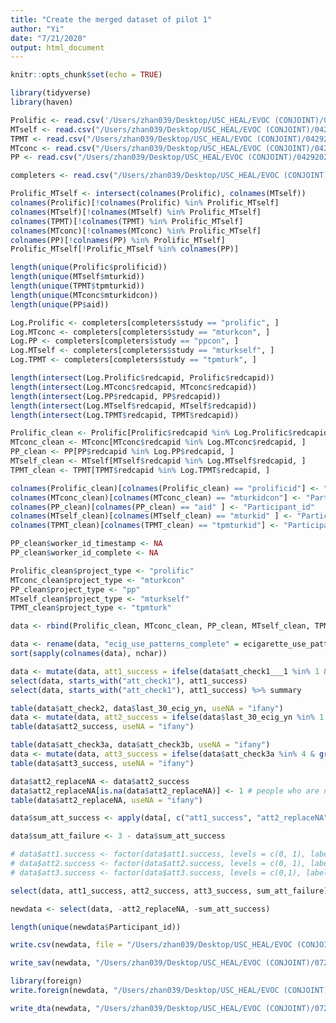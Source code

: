 ```yaml
---
title: "Create the merged dataset of pilot 1"
author: "Yi"
date: "7/21/2020"
output: html_document
---
```


```r
knitr::opts_chunk$set(echo = TRUE)
```

```r
library(tidyverse)
library(haven)
```

```r
Prolific <- read.csv('/Users/zhan039/Desktop/USC_HEAL/EVOC (CONJOINT)/04292020/Prolific.csv', na.strings = "")
MTself <- read.csv("/Users/zhan039/Desktop/USC_HEAL/EVOC (CONJOINT)/04292020/MTself.csv", na.strings = "")
TPMT <- read.csv("/Users/zhan039/Desktop/USC_HEAL/EVOC (CONJOINT)/04292020/TPMT.csv", na.strings = "")
MTconc <- read.csv("/Users/zhan039/Desktop/USC_HEAL/EVOC (CONJOINT)/04292020/MTconc.csv", na.strings = "")
PP <- read.csv("/Users/zhan039/Desktop/USC_HEAL/EVOC (CONJOINT)/04292020/PP.csv", na.strings = "")

completers <- read.csv("/Users/zhan039/Desktop/USC_HEAL/EVOC (CONJOINT)/EVOC Pilot 1 Approved REDCap IDs.csv")
```

```r
Prolific_MTself <- intersect(colnames(Prolific), colnames(MTself))
colnames(Prolific)[!colnames(Prolific) %in% Prolific_MTself]
colnames(MTself)[!colnames(MTself) %in% Prolific_MTself]
colnames(TPMT)[!colnames(TPMT) %in% Prolific_MTself]
colnames(MTconc)[!colnames(MTconc) %in% Prolific_MTself]
colnames(PP)[!colnames(PP) %in% Prolific_MTself]
Prolific_MTself[!Prolific_MTself %in% colnames(PP)]

length(unique(Prolific$prolificid))
length(unique(MTself$mturkid))
length(unique(TPMT$tpmturkid))
length(unique(MTconc$mturkidcon))
length(unique(PP$aid))

```

```r

Log.Prolific <- completers[completers$study == "prolific", ]
Log.MTconc <- completers[completers$study == "mturkcon", ]
Log.PP <- completers[completers$study == "ppcon", ]
Log.MTself <- completers[completers$study == "mturkself", ]
Log.TPMT <- completers[completers$study == "tpmturk", ]

length(intersect(Log.Prolific$redcapid, Prolific$redcapid))
length(intersect(Log.MTconc$redcapid, MTconc$redcapid))
length(intersect(Log.PP$redcapid, PP$redcapid))
length(intersect(Log.MTself$redcapid, MTself$redcapid))
length(intersect(Log.TPMT$redcapid, TPMT$redcapid))

```

```r
Prolific_clean <- Prolific[Prolific$redcapid %in% Log.Prolific$redcapid, ]
MTconc_clean <- MTconc[MTconc$redcapid %in% Log.MTconc$redcapid, ]
PP_clean <- PP[PP$redcapid %in% Log.PP$redcapid, ]
MTself_clean <- MTself[MTself$redcapid %in% Log.MTself$redcapid, ]
TPMT_clean <- TPMT[TPMT$redcapid %in% Log.TPMT$redcapid, ]

colnames(Prolific_clean)[colnames(Prolific_clean) == "prolificid"] <- "Participant_id"
colnames(MTconc_clean)[colnames(MTconc_clean) == "mturkidcon"] <- "Participant_id"
colnames(PP_clean)[colnames(PP_clean) == "aid" ] <- "Participant_id"
colnames(MTself_clean)[colnames(MTself_clean) == "mturkid" ] <- "Participant_id"
colnames(TPMT_clean)[colnames(TPMT_clean) == "tpmturkid"] <- "Participant_id"

PP_clean$worker_id_timestamp <- NA
PP_clean$worker_id_complete <- NA

Prolific_clean$project_type <- "prolific"
MTconc_clean$project_type <- "mturkcon"
PP_clean$project_type <- "pp"
MTself_clean$project_type <- "mturkself"
TPMT_clean$project_type <- "tpmturk"

data <- rbind(Prolific_clean, MTconc_clean, PP_clean, MTself_clean, TPMT_clean)

data <- rename(data, "ecig_use_patterns_complete" = ecigarette_use_patterns_complete, "ecig_use_patterns_timestamp" = ecigarette_use_patterns_timestamp)
sort(sapply(colnames(data), nchar))
```

```r
data <- mutate(data, att1_success = ifelse(data$att_check1___1 %in% 1 & data$att_check1___4 %in% 1 & data$att_check1___5 %in% 1, 1, 0))
select(data, starts_with("att_check1"), att1_success)
select(data, starts_with("att_check1"), att1_success) %>% summary

table(data$att_check2, data$last_30_ecig_yn, useNA = "ifany")
data <- mutate(data, att2_success = ifelse(data$last_30_ecig_yn %in% 1 & data$att_check2 %in% 3, 1, ifelse(data$last_30_ecig_yn %in% 1, 0, NA))) # people who are not asked the second question are marked as NA
table(data$att2_success, useNA = "ifany")

table(data$att_check3a, data$att_check3b, useNA = "ifany")
data <- mutate(data, att3_success = ifelse(data$att_check3a %in% 4 & grepl("decision making", data$att_check3b, ignore.case = T), 1, 0))
table(data$att3_success, useNA = "ifany")

data$att2_replaceNA <- data$att2_success
data$att2_replaceNA[is.na(data$att2_replaceNA)] <- 1 # people who are not asked are marked as success
table(data$att2_replaceNA, useNA = "ifany")

data$sum_att_success <- apply(data[, c("att1_success", "att2_replaceNA", "att3_success")], 1, sum)

data$sum_att_failure <- 3 - data$sum_att_success

# data$att1.success <- factor(data$att1.success, levels = c(0, 1), labels = c("fail", "success"))
# data$att2.success <- factor(data$att2.success, levels = c(0, 1), labels = c("fail", "success"))
# data$att3.success <- factor(data$att3.success, levels = c(0,1), labels = c("fail", "success"))

select(data, att1_success, att2_success, att3_success, sum_att_failure)

newdata <- select(data, -att2_replaceNA, -sum_att_success)

length(unique(newdata$Participant_id))
```

```r
write.csv(newdata, file = "/Users/zhan039/Desktop/USC_HEAL/EVOC (CONJOINT)/07282020/EVOC_pilot1.csv", na = "")

write_sav(newdata, "/Users/zhan039/Desktop/USC_HEAL/EVOC (CONJOINT)/07282020/EVOC_pilot1.sav")

library(foreign)
write.foreign(newdata, "/Users/zhan039/Desktop/USC_HEAL/EVOC (CONJOINT)/07282020/EVOC_pilot1.txt", "/Users/zhan039/Desktop/USC_HEAL/EVOC (CONJOINT)/07282020/EVOC_pilot1.sas", package = "SAS")

write_dta(newdata, "/Users/zhan039/Desktop/USC_HEAL/EVOC (CONJOINT)/07282020/EVOC_pilot1.dta")
```

